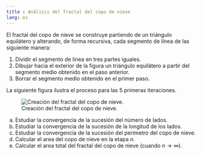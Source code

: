 ```yaml
---
title : Análisis del fractal del copo de nieve
lang: es
---
```


El fractal del copo de nieve se construye partiendo de un triángulo equilátero y alterando, de forma recursiva, cada segmento de línea de las siguiente manera:

1. Dividir el segmento de linea en tres partes iguales.
2. Dibujar hacia el exterior de la figura un triángulo equilátero a partir del segmento medio obtenido en el paso anterior. 
3. Borrar el segmento medio obtenido en el primer paso.

La siguiente figura ilustra el proceso para las 5 primeras iteraciones.

![Creación del fractal del copo de nieve.](img/series/copo-nieve.png)

a. Estudiar la convergencia de la sucesión del número de lados. 
b. Estudiar la convergencia de la sucesión de la longitud de los lados.
c. Estudiar la convergencia de la sucesión del perímetro del copo de nieve.
d. Calcular el area del copo de nieve en la etapa $n$.
e. Calcular el area total del fractal del copo de nieve (cuando $n\to \infty$).

